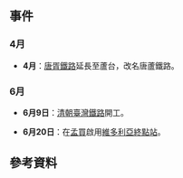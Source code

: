 {{Year in rail transport|prev=1886|curr=1887|next=1888|decade=1880}}

== 事件 ==
=== 4月 ===
* {{flagicon|Qing Dynasty}} '''4月'''：[[唐胥鐵路|唐胥鐵路]]延長至蘆台，改名唐蘆鐵路。

=== 6月 ===
* {{flagicon|Qing Dynasty}} '''6月9日'''：[[臺灣鐵路_(清朝)|清朝臺灣鐵路]]開工。
* {{flagicon|British Raj}} '''6月20日'''：{{link-en|大印度半島鐵路|Great Indian Peninsula Railway}}在[[孟買|孟買]]啟用[[賈特拉帕蒂·希瓦吉·摩訶羅闍終點站|維多利亞終點站]]。

== 參考資料 ==
{{Reflist}}

{{各年鐵路}}